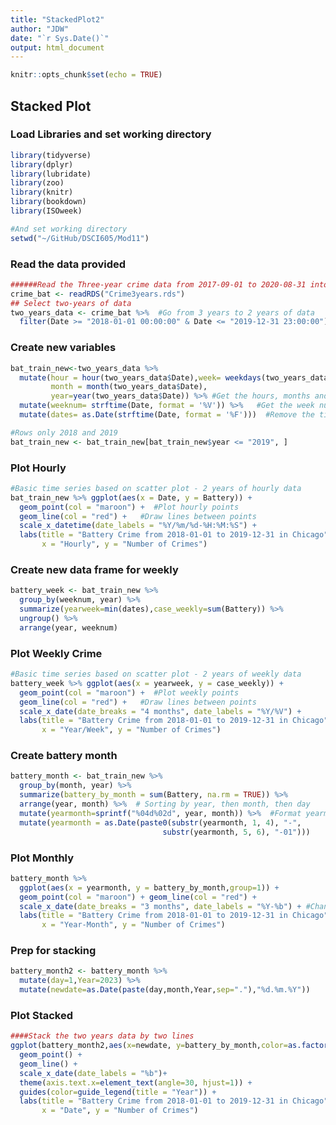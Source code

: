```yaml
---
title: "StackedPlot2"
author: "JDW"
date: "`r Sys.Date()`"
output: html_document
---
```


```r
knitr::opts_chunk$set(echo = TRUE)
```

## Stacked Plot

### Load Libraries and set working directory

```r

library(tidyverse)
library(dplyr)
library(lubridate)
library(zoo)
library(knitr)
library(bookdown)
library(ISOweek)

#And set working directory
setwd("~/GitHub/DSCI605/Mod11")
```

### Read the data provided
```r
######Read the Three-year crime data from 2017-09-01 to 2020-08-31 into R
crime_bat <- readRDS("Crime3years.rds")
## Select two-years of data
two_years_data <- crime_bat %>%  #Go from 3 years to 2 years of data
  filter(Date >= "2018-01-01 00:00:00" & Date <= "2019-12-31 23:00:00")
```

### Create new variables
```r
bat_train_new<-two_years_data %>% 
  mutate(hour = hour(two_years_data$Date),week= weekdays(two_years_data$Date),  
         month = month(two_years_data$Date),
         year=year(two_years_data$Date)) %>% #Get the hours, months and years from Date
  mutate(weeknum= strftime(Date, format = '%V')) %>%   #Get the week number in a year.
  mutate(dates= as.Date(strftime(Date, format = '%F')))  #Remove the time in Date and get only the date like 2018-01-01.

#Rows only 2018 and 2019
bat_train_new <- bat_train_new[bat_train_new$year <= "2019", ]

```

### Plot Hourly
```r
#Basic time series based on scatter plot - 2 years of hourly data
bat_train_new %>% ggplot(aes(x = Date, y = Battery)) +
  geom_point(col = "maroon") +  #Plot hourly points
  geom_line(col = "red") +   #Draw lines between points
  scale_x_datetime(date_labels = "%Y/%m/%d-%H:%M:%S") +
  labs(title = "Battery Crime from 2018-01-01 to 2019-12-31 in Chicago", 
       x = "Hourly", y = "Number of Crimes")
```

### Create new data frame for weekly
```r
battery_week <- bat_train_new %>%
  group_by(weeknum, year) %>%
  summarize(yearweek=min(dates),case_weekly=sum(Battery)) %>%
  ungroup() %>%
  arrange(year, weeknum)
```

### Plot Weekly Crime
```r
#Basic time series based on scatter plot - 2 years of weekly data
battery_week %>% ggplot(aes(x = yearweek, y = case_weekly)) +
  geom_point(col = "maroon") +  #Plot weekly points
  geom_line(col = "red") +   #Draw lines between points
  scale_x_date(date_breaks = "4 months", date_labels = "%Y/%V") +
  labs(title = "Battery Crime from 2018-01-01 to 2019-12-31 in Chicago", 
       x = "Year/Week", y = "Number of Crimes")
```

### Create battery month
```r
battery_month <- bat_train_new %>%
  group_by(month, year) %>%
  summarize(battery_by_month = sum(Battery, na.rm = TRUE)) %>%
  arrange(year, month) %>%  # Sorting by year, then month, then day
  mutate(yearmonth=sprintf("%04d%02d", year, month)) %>%  #Format yearmonth as a character type
  mutate(yearmonth = as.Date(paste0(substr(yearmonth, 1, 4), "-", 
                                  substr(yearmonth, 5, 6), "-01")))
```

### Plot Monthly
```r
battery_month %>%
  ggplot(aes(x = yearmonth, y = battery_by_month,group=1)) +
  geom_point(col = "maroon") + geom_line(col = "red") +
  scale_x_date(date_breaks = "3 months", date_labels = "%Y-%b") + #Change the x-scale so the x-axis is easier to read
  labs(title = "Battery Crime from 2018-01-01 to 2019-12-31 in Chicago",
       x = "Year-Month", y = "Number of Crimes")
```

### Prep for stacking
```r
battery_month2 <- battery_month %>%
  mutate(day=1,Year=2023) %>%
  mutate(newdate=as.Date(paste(day,month,Year,sep="."),"%d.%m.%Y"))
```

### Plot Stacked
```r
####Stack the two years data by two lines 
ggplot(battery_month2,aes(x=newdate, y=battery_by_month,color=as.factor(year))) +
  geom_point() + 
  geom_line() +
  scale_x_date(date_labels = "%b")+
  theme(axis.text.x=element_text(angle=30, hjust=1)) +
  guides(color=guide_legend(title = "Year")) +
  labs(title = "Battery Crime from 2018-01-01 to 2019-12-31 in Chicago",
       x = "Date", y = "Number of Crimes")
```

